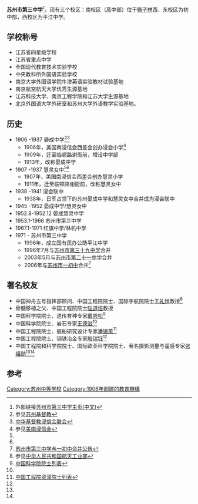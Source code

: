 '''苏州市第三中学'''<ref>外部链接[http://www.sz3z.cn:801/CIP/portal/style//catalog/manual/showDefault.jsp?catalogid=FC2026A9-D68B-5524-3B04-68D36D76C469&CustomStyleName=设计在线1.html 苏州市第三中学主页(中文)]{{dead link|date=2018年4月 |bot=InternetArchiveBot |fix-attempted=yes }}
</ref>，现有三个校区：南校区（高中部）位于[[狮子林|狮子林]]西，东校区为初中部，西校区为平江中学。

==学校称号==
*江苏省四星级学校
*江苏省重点中学
*全国现代教育技术实验学校
*中央教科所外国语实验学校
*南京大学外国语学院牛津英语实验教材试验基地
*南京航空航天大学优秀生源基地
*江苏科技大学、南京工程学院和江苏大学生源基地
*北京外国语大学外研室和苏州大学外语教学实验基地。
==历史==
*1906  -1937    晏成中学<ref name="a">参见[[苏州基督教|苏州基督教]]</ref><ref name="b">[[中华基督教浸信会联会|中华基督教浸信会联会]]</ref>
**1906年，美国南浸信会西差会创办浸会小学<ref>参见[[美南浸信会|美南浸信会]]</ref>
**1909年，迁至临顿路谢衙前，增设中学部
**1913年，改称晏成中学
*1907  -1937    慧灵女中<ref name="a" /><ref name="b" />
**1907年，美国南浸信会西差会创办慧灵小学
**1911年，迁至临顿路谢衙前，改称慧灵女中
*1938  -1941    浸会联中
**1938年，日军占领下的苏州晏成中学和慧灵女中合并成为浸会联中
*1945  -1952    晏成中学/慧灵女中
*1952.8-1952.12 晏成慧灵中学
*1953.1-1966    苏州市第三中学
*1967.1-1971    红旗中学/林机中学
*1971  -        苏州市第三中学
**1996年，成立国有民办公助平江中学
**1996年7月与[[Wikipedia:苏州市第三十九中学|苏州市第三十九中学]]合并
**2003年5月与[[Wikipedia:苏州市第二十一中学|苏州市第二十一中学]]合并
**2006年与[[Wikipedia:苏州市一初中|苏州市一初中]]合并<ref>[http://www.suzhou.gov.cn/newssz/sznews/2006/5/10/sznews-14-01-23-1650.shtml 苏州市第三中学与一初中合并公告]</ref>

==著名校友==
*中国神舟五号指挥部顾问、中国工程院院士、国际宇航院院士[[王礼恒|王礼恒]]教授<ref>参见[[中华人民共和国航天工业部|中华人民共和国航天工业部]]</ref>
*骨髓移植之父、中国工程院院士[[陆道培|陆道培]]教授
*中国科学院院士、遗传育种专家[[戴恩松|戴恩松]]<ref name="c">[[中国科学院院士列表|中国科学院院士列表]]</ref>
*中国科学院院士、岩石专家[[王德滋|王德滋]]<ref name="c" />
*中国工程院院士、舰船研究设计专家[[潘镜芙|潘镜芙]]<ref name="d">[[中国工程院资深院士列表|中国工程院资深院士列表]]</ref>
*中国工程院院士、钢铁冶金专家[[殷瑞钰|殷瑞钰]]<ref name="d" />
*中国工程院和科学院院士、国际欧亚科学院院士、著名摄影测量与遥感专家[[张祖勋|张祖勋]]<ref name="c" /><ref name="d" />
==参考==
<references />

{{C20慕课联盟}}
[[Category:苏州中等学校|Category:苏州中等学校]]
[[Category:1906年創建的教育機構|Category:1906年創建的教育機構]]